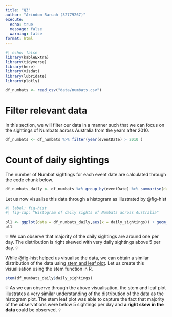 ```yaml
---
title: "Q3"
author: "Arindom Baruah (32779267)"
execute: 
  echo: true
  message: false
  warning: false
format: html
---
```




```r
#| echo: false
library(kableExtra)
library(tidyverse)
library(here)
library(visdat)
library(lubridate)
library(plotly)
```

```r

df_numbats <- read_csv("data/numbats.csv")

```
# Filter relevant data

In this section, we will filter our data in a manner such that we can focus on the sightings of Numbats across Australia from the years after 2010.

```r
df_numbats <- df_numbats %>% filter(year(eventDate) > 2010 )
```

# Count of daily sightings

The number of Numbat sightings for each event date are calculated through the code chunk below.

```r
df_numbats_daily <- df_numbats %>% group_by(eventDate) %>% summarise(daily_sightings = n())
```

Let us now visualise this data through a histogram as illustrated by @fig-hist

```r
#| label: fig-hist
#| fig-cap: "Histogram of daily sights of Numbats across Australia"

pl1 <- ggplot(data = df_numbats_daily,aes(x = daily_sightings)) + geom_histogram(fill = 'cornsilk',color = 'black') + labs(x = "Number of sightings per day",y = "Frequency of observations") + theme_classic()
pl1
```
<div class="alert alert-block alert-success">
💡 We can observe that majority of the daily sightings are around one per day. The distribution is right skewed with very daily sightings above 5 per day. 💡 </div>

While @fig-hist helped us visualise the data, we can obtain a similar distribution of the data using [stem and leaf plot](https://en.wikipedia.org/wiki/Stem-and-leaf_display). Let us create this visualisation using the stem function in R.

```r
stem(df_numbats_daily$daily_sightings)
```

<div class="alert alert-block alert-warning">
💡 As we can observe through the above visualisation, the stem and leaf plot illustrates a very similar understanding of the distribution of the data as the histogram plot. The stem leaf plot was able to capture the fact that majority of the observations were below 5 sightings per day and <strong> a right skew in the data </strong> could be observed. 💡 </div>
